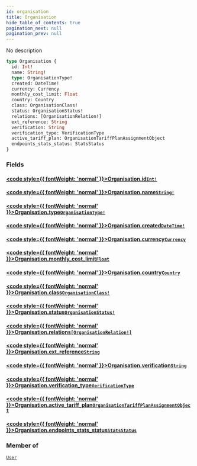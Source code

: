 ```yaml
---
id: organisation
title: Organisation
hide_table_of_contents: true
pagination_next: null
pagination_prev: null
---
```








No description

```graphql
type Organisation {
  id: Int!
  name: String!
  type: OrganisationType!
  created: DateTime!
  currency: Currency
  monthly_cost_limit: Float
  country: Country
  class: OrganisationClass!
  status: OrganisationStatus!
  relations: [OrganisationRelation!]
  ext_reference: String
  verification: String
  verification_type: VerificationType
  active_tariff_plan: OrganisationTariffPlanAssignmentObject
  endpoints_stats_status: StatsStatus
}
```


### Fields

#### [<code style={{ fontWeight: 'normal' }}>Organisation.<b>id</b></code>](#)<Bullet />[`Int!`](/graphql/scalars/int) <Badge class="secondary" text="non-null"/> <Badge class="secondary" text="scalar"/>
> 
> 

#### [<code style={{ fontWeight: 'normal' }}>Organisation.<b>name</b></code>](#)<Bullet />[`String!`](/graphql/scalars/string) <Badge class="secondary" text="non-null"/> <Badge class="secondary" text="scalar"/>
> 
> 

#### [<code style={{ fontWeight: 'normal' }}>Organisation.<b>type</b></code>](#)<Bullet />[`OrganisationType!`](/graphql/objects/organisation-type) <Badge class="secondary" text="non-null"/> <Badge class="secondary" text="object"/>
> 
> 

#### [<code style={{ fontWeight: 'normal' }}>Organisation.<b>created</b></code>](#)<Bullet />[`DateTime!`](/graphql/scalars/date-time) <Badge class="secondary" text="non-null"/> <Badge class="secondary" text="scalar"/>
> 
> 

#### [<code style={{ fontWeight: 'normal' }}>Organisation.<b>currency</b></code>](#)<Bullet />[`Currency`](/graphql/objects/currency) <Badge class="secondary" text="object"/>
> 
> 

#### [<code style={{ fontWeight: 'normal' }}>Organisation.<b>monthly_cost_limit</b></code>](#)<Bullet />[`Float`](/graphql/scalars/float) <Badge class="secondary" text="scalar"/>
> 
> 

#### [<code style={{ fontWeight: 'normal' }}>Organisation.<b>country</b></code>](#)<Bullet />[`Country`](/graphql/objects/country) <Badge class="secondary" text="object"/>
> 
> 

#### [<code style={{ fontWeight: 'normal' }}>Organisation.<b>class</b></code>](#)<Bullet />[`OrganisationClass!`](/graphql/objects/organisation-class) <Badge class="secondary" text="non-null"/> <Badge class="secondary" text="object"/>
> 
> 

#### [<code style={{ fontWeight: 'normal' }}>Organisation.<b>status</b></code>](#)<Bullet />[`OrganisationStatus!`](/graphql/objects/organisation-status) <Badge class="secondary" text="non-null"/> <Badge class="secondary" text="object"/>
> 
> 

#### [<code style={{ fontWeight: 'normal' }}>Organisation.<b>relations</b></code>](#)<Bullet />[`[OrganisationRelation!]`](/graphql/objects/organisation-relation) <Badge class="secondary" text="list"/> <Badge class="secondary" text="object"/>
> 
> 

#### [<code style={{ fontWeight: 'normal' }}>Organisation.<b>ext_reference</b></code>](#)<Bullet />[`String`](/graphql/scalars/string) <Badge class="secondary" text="scalar"/>
> 
> 

#### [<code style={{ fontWeight: 'normal' }}>Organisation.<b>verification</b></code>](#)<Bullet />[`String`](/graphql/scalars/string) <Badge class="secondary" text="scalar"/>
> 
> 

#### [<code style={{ fontWeight: 'normal' }}>Organisation.<b>verification_type</b></code>](#)<Bullet />[`VerificationType`](/graphql/objects/verification-type) <Badge class="secondary" text="object"/>
> 
> 

#### [<code style={{ fontWeight: 'normal' }}>Organisation.<b>active_tariff_plan</b></code>](#)<Bullet />[`OrganisationTariffPlanAssignmentObject`](/graphql/objects/organisation-tariff-plan-assignment-object) <Badge class="secondary" text="object"/>
> 
> 

#### [<code style={{ fontWeight: 'normal' }}>Organisation.<b>endpoints_stats_status</b></code>](#)<Bullet />[`StatsStatus`](/graphql/objects/stats-status) <Badge class="secondary" text="object"/>
> 
> 



### Member of

[`User`](/graphql/objects/user)  <Badge className="secondary" text="object"/>



